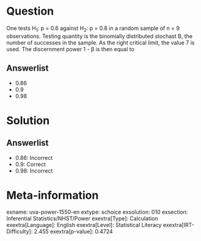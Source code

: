 Question
========

One tests H~1~: p = 0.6 against H~2~: p = 0.8 in a random sample of n = 9 observations. Testing quantity is the binomially distributed stochast B, the number of successes in the sample. As the right critical limit, the value 7 is used. The discernment power 1 - β is then equal to

Answerlist
----------

* 0.86
* 0.9
* 0.98

Solution
========

Answerlist
----------

* 0.86: Incorrect
* 0.9: Correct
* 0.98: Incorrect

Meta-information
================
exname: uva-power-1550-en
extype: schoice
exsolution: 010
exsection: Inferential Statistics/NHST/Power
exextra[Type]: Calculation
exextra[Language]: English
exextra[Level]: Statistical Literacy
exextra[IRT-Difficulty]: 2.455
exextra[p-value]: 0.4724
